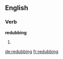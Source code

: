 ==English==

===Verb===
'''redubbing'''

# {{present participle of|redub}}

[[de:redubbing]]
[[fr:redubbing]]